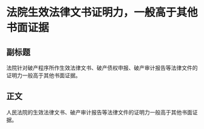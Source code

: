 # 法院生效法律文书证明力，一般高于其他书面证据
## 副标题
法院针对破产程序所作生效法律文书、破产债权申报、破产审计报告等法律文件的证明力一般高于其他书面证据。
## 正文
人民法院的生效法律文书、破产审计报告等法律文件的证明力一般高于其他书面证据。